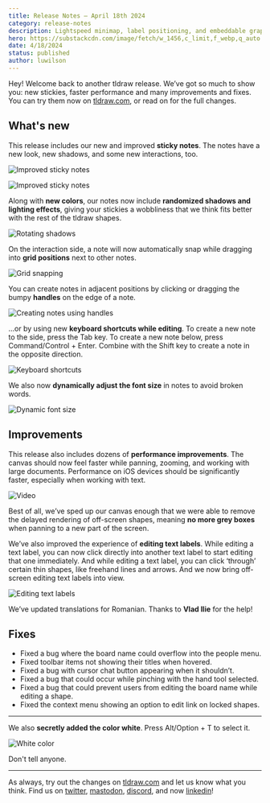 ```yaml
---
title: Release Notes – April 18th 2024
category: release-notes
description: Lightspeed minimap, label positioning, and embeddable graphs.
hero: https://substackcdn.com/image/fetch/w_1456,c_limit,f_webp,q_auto:good,fl_progressive:steep/https%3A%2F%2Fsubstack-post-media.s3.amazonaws.com%2Fpublic%2Fimages%2F49ab4789-8d5e-4b9f-ac9f-9dc870d315ed_960x540.gif
date: 4/18/2024
status: published
author: luwilson
---
```


Hey! Welcome back to another tldraw release. We’ve got so much to show you: new stickies, faster performance and many improvements and fixes. You can try them now on [tldraw.com](http://tldraw.com/), or read on for the full changes.

## What's new

This release includes our new and improved **sticky notes**. The notes have a new look, new shadows, and some new interactions, too.

![Improved sticky notes](https://substackcdn.com/image/fetch/w_1456,c_limit,f_webp,q_auto:good,fl_lossy/https%3A%2F%2Fsubstack-post-media.s3.amazonaws.com%2Fpublic%2Fimages%2F76e09493-71eb-43d9-a38d-97d8b460b848_960x540.gif)

![Improved sticky notes](https://substackcdn.com/image/fetch/w_1456,c_limit,f_webp,q_auto:good,fl_progressive:steep/https%3A%2F%2Fsubstack-post-media.s3.amazonaws.com%2Fpublic%2Fimages%2Fcb56d96e-04aa-46a3-aa08-365a36845cd3_1838x686.png)

Along with **new colors**, our notes now include **randomized shadows and lighting effects**, giving your stickies a wobbliness that we think fits better with the rest of the tldraw shapes.

![Rotating shadows](https://substackcdn.com/image/fetch/w_1456,c_limit,f_webp,q_auto:good,fl_lossy/https%3A%2F%2Fsubstack-post-media.s3.amazonaws.com%2Fpublic%2Fimages%2F3c17d55b-2be3-476d-84d3-5f26696c7809_960x540.gif)

On the interaction side, a note will now automatically snap while dragging into **grid positions** next to other notes.

![Grid snapping](https://substackcdn.com/image/fetch/w_1456,c_limit,f_webp,q_auto:good,fl_progressive:steep/https%3A%2F%2Fsubstack-post-media.s3.amazonaws.com%2Fpublic%2Fimages%2Fc230f201-88d1-47df-9626-3c743a4e6c7a_722x406.gif)

You can create notes in adjacent positions by clicking or dragging the bumpy **handles** on the edge of a note.

![Creating notes using handles](https://substackcdn.com/image/fetch/w_1456,c_limit,f_webp,q_auto:good,fl_progressive:steep/https%3A%2F%2Fsubstack-post-media.s3.amazonaws.com%2Fpublic%2Fimages%2F0deb9327-ee70-4ada-977a-f49d0eb01419_722x406.gif)

…or by using new **keyboard shortcuts while editing**. To create a new note to the side, press the Tab key. To create a new note below, press Command/Control + Enter. Combine with the Shift key to create a note in the opposite direction.

![Keyboard shortcuts](https://substackcdn.com/image/fetch/w_1456,c_limit,f_webp,q_auto:good,fl_progressive:steep/https%3A%2F%2Fsubstack-post-media.s3.amazonaws.com%2Fpublic%2Fimages%2F9e3297cf-4643-4d4e-a477-1223c64f0426_722x406.gif)

We also now **dynamically adjust the font size** in notes to avoid broken words.

![Dynamic font size](https://substackcdn.com/image/fetch/w_1456,c_limit,f_webp,q_auto:good,fl_progressive:steep/https%3A%2F%2Fsubstack-post-media.s3.amazonaws.com%2Fpublic%2Fimages%2Ffdd16a76-2f3e-49ea-9b76-470786d4d304_720x406.gif)

## Improvements

This release also includes dozens of **performance improvements**. The canvas should now feel faster while panning, zooming, and working with large documents. Performance on iOS devices should be significantly faster, especially when working with text.

![Video](blob:https://tldraw.substack.com/80230c44-df2b-4813-bc2c-d67c7d0c5e31)

Best of all, we’ve sped up our canvas enough that we were able to remove the delayed rendering of off-screen shapes, meaning **no more grey boxes** when panning to a new part of the screen.

We’ve also improved the experience of **editing text labels**. While editing a text label, you can now click directly into another text label to start editing that one immediately. And while editing a text label, you can click ‘through’ certain thin shapes, like freehand lines and arrows. And we now bring off-screen editing text labels into view.

![Editing text labels](https://substackcdn.com/image/fetch/w_1456,c_limit,f_webp,q_auto:good,fl_progressive:steep/https%3A%2F%2Fsubstack-post-media.s3.amazonaws.com%2Fpublic%2Fimages%2F4d91f68a-829a-4b18-bcef-f37d2ec24bda_960x540.gif)

We’ve updated translations for Romanian. Thanks to **Vlad Ilie** for the help!

## Fixes

- Fixed a bug where the board name could overflow into the people menu.
- Fixed toolbar items not showing their titles when hovered.
- Fixed a bug with cursor chat button appearing when it shouldn’t.
- Fixed a bug that could occur while pinching with the hand tool selected.
- Fixed a bug that could prevent users from editing the board name while editing a shape.
- Fixed the context menu showing an option to edit link on locked shapes.

---

We also **secretly added the color white**. Press Alt/Option + T to select it.

![White color](https://substackcdn.com/image/fetch/w_1456,c_limit,f_webp,q_auto:good,fl_progressive:steep/https%3A%2F%2Fsubstack-post-media.s3.amazonaws.com%2Fpublic%2Fimages%2F843628e9-5ac3-43f6-8955-01af129cd380_960x540.gif)

Don't tell anyone.

---

As always, try out the changes on [tldraw.com](https://tldraw.com) and let us know what you think. Find us on [twitter](https://twitter.com/tldraw), [mastodon](https://mas.to/@tldraw), [discord](https://t.co/FbWiDYFD3O), and now [linkedin](https://www.linkedin.com/company/tldraw/)!
